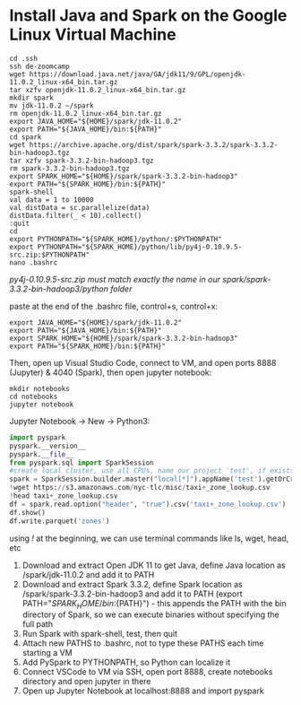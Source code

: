 # Install Java and Spark on the Google Linux Virtual Machine

```code terminal
cd .ssh
ssh de-zoomcamp
wget https://download.java.net/java/GA/jdk11/9/GPL/openjdk-11.0.2_linux-x64_bin.tar.gz
tar xzfv openjdk-11.0.2_linux-x64_bin.tar.gz
mkdir spark
mv jdk-11.0.2 ~/spark
rm openjdk-11.0.2_linux-x64_bin.tar.gz
export JAVA_HOME="${HOME}/spark/jdk-11.0.2"
export PATH="${JAVA_HOME}/bin:${PATH}"
cd spark
wget https://archive.apache.org/dist/spark/spark-3.3.2/spark-3.3.2-bin-hadoop3.tgz
tar xzfv spark-3.3.2-bin-hadoop3.tgz
rm spark-3.3.2-bin-hadoop3.tgz
export SPARK_HOME="${HOME}/spark/spark-3.3.2-bin-hadoop3"
export PATH="${SPARK_HOME}/bin:${PATH}"
spark-shell
val data = 1 to 10000
val distData = sc.parallelize(data)
distData.filter(_ < 10).collect()
:quit
cd
export PYTHONPATH="${SPARK_HOME}/python/:$PYTHONPATH"
export PYTHONPATH="${SPARK_HOME}/python/lib/py4j-0.10.9.5-src.zip:$PYTHONPATH"
nano .bashrc
```

*py4j-0.10.9.5-src.zip must match exactly the name in our spark/spark-3.3.2-bin-hadoop3/python folder*

paste at the end of the .bashrc file, control+s, control+x:
```code terminal
export JAVA_HOME="${HOME}/spark/jdk-11.0.2"
export PATH="${JAVA_HOME}/bin:${PATH}"
export SPARK_HOME="${HOME}/spark/spark-3.3.2-bin-hadoop3"
export PATH="${SPARK_HOME}/bin:${PATH}"
```

Then, open up Visual Studio Code, connect to VM, and open ports 8888 (Jupyter) & 4040 (Spark), then open jupyter notebook:
```code terminal
mkdir notebooks
cd notebooks
jupyter notebook
```

Jupyter Notebook -> New -> Python3:
```python jupyter
import pyspark
pyspark.__version__
pyspark.__file__
from pyspark.sql import SparkSession
#create local cluster, use all CPUs, name our project 'test', if exists, connect, if not, create
spark = SparkSession.builder.master("local[*]").appName('test').getOrCreate()
!wget https://s3.amazonaws.com/nyc-tlc/misc/taxi+_zone_lookup.csv
!head taxi+_zone_lookup.csv
df = spark.read.option("header", "true").csv('taxi+_zone_lookup.csv')
df.show()
df.write.parquet('zones')

```

using *!* at the beginning, we can use terminal commands like ls, wget, head, etc

1. Download and extract Open JDK 11 to get Java, define Java location as /spark/jdk-11.0.2 and add it to PATH
2. Download and extract Spark 3.3.2, define Spark location as /spark/spark-3.3.2-bin-hadoop3 and add it to PATH
(export PATH="${SPARK_HOME}/bin:${PATH}") - this appends the PATH with the bin directory of Spark, so we can execute binaries without specifying the full path
3. Run Spark with spark-shell, test, then quit
4. Attach new PATHS to .bashrc, not to type these PATHS each time starting a VM
5. Add PySpark to PYTHONPATH, so Python can localize it
6. Connect VSCode to VM via SSH, open port 8888, create notebooks directory and open jupyter in there
7. Open up Jupyter Notebook at localhost:8888 and import pyspark
